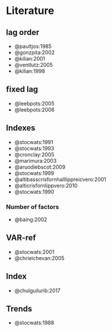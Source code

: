 # Literature {#literature}

## lag order

- @paultjos:1985
- @gonzpita:2002
- @kilian:2001
- @ventlutz:2005
- @kilian:1998

## fixed lag

- @leebpots:2005
- @leebpots:2006

## Indexes

- @stocwats:1991
- @stocwats:1993
- @cronclay:2005
- @marimura:2003
- @aruodiebscot:2009
- @stocwats:1999
- @altibasscrisfornhalllippreicvero:2001
- @alticrisfornlippvero:2010
- @stocwats:1990

### Number of factors

- @baing:2002

## VAR-ref

- @stocwats:2001
- @chrieichevan:2005

## Index

- @chulguilurib:2017

## Trends

- @stocwats:1988
